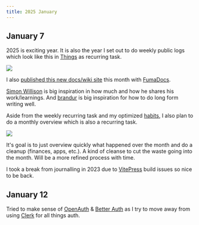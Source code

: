```yaml
---
title: 2025 January
---
```


## January 7

2025 is exciting year. It is also the year I set out to do weekly public logs which look like this in [Things](https://culturedcode.com/things) as recurring task.

![](https://raw.githubusercontent.com/nikivdev/media/main/nikiv/25-jan/things-weekly-task.png)

I also [published this new docs/wiki site](https://x.com/nikivdev/status/1876279218763674056) this month with [FumaDocs](https://fumadocs.vercel.app/).

[Simon Willison](https://simonwillison.net) is big inspiration in how much and how he shares his work/learnings. And [brandur](https://brandur.org) is big inspiration for how to do long form writing well.

Aside from the weekly recurring task and my optimized [habits](/habits), I also plan to do a monthly overview which is also a recurring task.

![](https://raw.githubusercontent.com/nikivdev/media/main/nikiv/25-jan/things-monthly-task.png)

It's goal is to just overview quickly what happened over the month and do a cleanup (finances, apps, etc.). A kind of cleanse to cut the waste going into the month. Will be a more refined process with time.

I took a break from journalling in 2023 due to [VitePress](https://vitepress.dev) build issues so nice to be back.

## January 12

Tried to make sense of [OpenAuth](https://openauth.js.org) & [Better Auth](https://www.better-auth.com) as I try to move away from using [Clerk](https://clerk.com) for all things auth.
